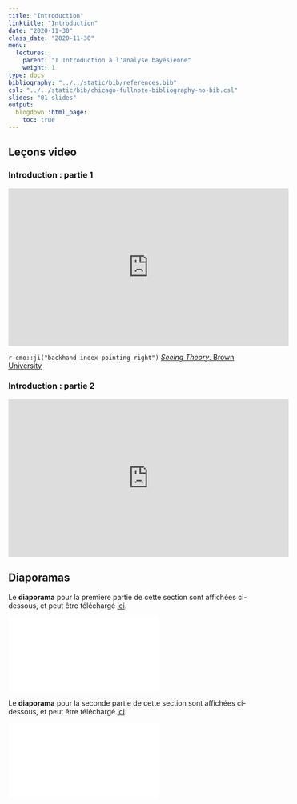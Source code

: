 ```yaml
---
title: "Introduction"
linktitle: "Introduction"
date: "2020-11-30"
class_date: "2020-11-30"
menu:
  lectures:
    parent: "I Introduction à l'analyse bayésienne"
    weight: 1
type: docs
bibliography: "../../static/bib/references.bib"
csl: "../../static/bib/chicago-fullnote-bibliography-no-bib.csl"
slides: "01-slides"
output:
  blogdown::html_page:
    toc: true
---
```

## Leçons video


### Introduction : partie 1
<iframe width="560" height="315" src="https://www.youtube.com/embed/IyKzucnCxrI" frameborder="0" allow="accelerometer; autoplay; encrypted-media; gyroscope; picture-in-picture" allowfullscreen></iframe>

`r emo::ji("backhand index pointing right")` [*Seeing Theory*, Brown University](http://students.brown.edu/seeing-theory/bayesian-inference/index.html\#section1)

### Introduction : partie 2
<iframe width="560" height="315" src="https://www.youtube.com/embed/NHEoUftcfec" frameborder="0" allow="accelerometer; autoplay; encrypted-media; gyroscope; picture-in-picture" allowfullscreen></iframe>


## Diaporamas
Le **diaporama** pour la première partie de cette section sont affichées ci-dessous, et peut être téléchargé [ici](/slides/slidesIntro1.pdf).

<html>
<body>
  <object data="/slides/slidesIntro1.pdf##view=fit" type="application/pdf" width="420" height="237">
        <embed src="/slides/slidesIntro1.pdf##view=fit" type="application/pdf"/>
  </object>
</body>
</html>

Le **diaporama** pour la seconde partie de cette section sont affichées ci-dessous, et peut être téléchargé [ici](/slides/slidesIntro2.pdf).

<html>
<body>
  <object data="/slides/slidesIntro2.pdf##view=fit" type="application/pdf" width="420" height="237">
        <embed src="/slides/slidesIntro2.pdf##view=fit" type="application/pdf"/>
  </object>
</body>
</html>
